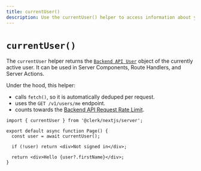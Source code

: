 ```yaml
---
title: currentUser()
description: Use the currentUser() helper to access information about your user inside of your Server Components, Route Handlers, and Server Actions.
---
```


# `currentUser()`

The `currentUser` helper returns the [`Backend API User`](/docs/reference/backend-api/tag/Users#operation/GetUser) object of the currently active user. It can be used in Server Components, Route Handlers, and Server Actions.

Under the hood, this helper:

- calls `fetch()`, so it is automatically deduped per request.
- uses the `GET /v1/users/me` endpoint.
- counts towards the [Backend API Request Rate Limit](/docs/backend-requests/resources/rate-limits#rate-limits).

```tsx {{ prettier: false, filename: 'app/page.tsx' }}
import { currentUser } from '@clerk/nextjs/server';

export default async function Page() {
  const user = await currentUser();

  if (!user) return <div>Not signed in</div>;

  return <div>Hello {user?.firstName}</div>;
}
```

